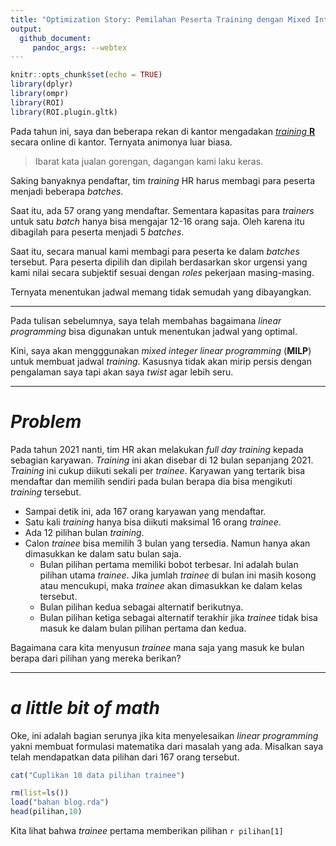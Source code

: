 ```yaml
---
title: "Optimization Story: Pemilahan Peserta Training dengan Mixed Integer Linear Programming"
output:
  github_document:
     pandoc_args: --webtex
---
```


```r
knitr::opts_chunk$set(echo = TRUE)
library(dplyr)
library(ompr)
library(ROI)
library(ROI.plugin.gltk)
```

Pada tahun ini, saya dan beberapa rekan di kantor mengadakan [_training_ __R__](https://ikanx101.com/blog/training-replikasi/) secara online di kantor. Ternyata animonya luar biasa. 

> Ibarat kata jualan gorengan, dagangan kami laku keras.

Saking banyaknya pendaftar, tim _training_ HR harus membagi para peserta menjadi beberapa _batches_.

Saat itu, ada 57 orang yang mendaftar. Sementara kapasitas para _trainers_ untuk satu _batch_ hanya bisa mengajar 12-16 orang saja. Oleh karena itu dibagilah para peserta menjadi 5 _batches_.

Saat itu, secara manual kami membagi para peserta ke dalam _batches_ tersebut. Para peserta dipilih dan dipilah berdasarkan skor urgensi yang kami nilai secara subjektif sesuai dengan _roles_ pekerjaan masing-masing.

Ternyata menentukan jadwal memang tidak semudah yang dibayangkan.

---

Pada tulisan sebelumnya, saya telah membahas bagaimana _linear programming_ bisa digunakan untuk menentukan jadwal yang optimal.

Kini, saya akan mengggunakan _mixed integer linear programming_ (__MILP__) untuk membuat jadwal _training_. Kasusnya tidak akan mirip persis dengan pengalaman saya tapi akan saya _twist_ agar lebih seru.

---

# _Problem_

Pada tahun 2021 nanti, tim HR akan melakukan _full day training_ kepada sebagian karyawan. _Training_ ini akan disebar di 12 bulan sepanjang 2021. _Training_ ini cukup diikuti sekali per _trainee_. Karyawan yang tertarik bisa mendaftar dan memilih sendiri pada bulan berapa dia bisa mengikuti _training_ tersebut.

- Sampai detik ini, ada 167 orang karyawan yang mendaftar.
- Satu kali _training_ hanya bisa diikuti maksimal 16 orang _trainee_.
- Ada 12 pilihan bulan _training_. 
- Calon _trainee_ bisa memilih 3 bulan yang tersedia. Namun hanya akan dimasukkan ke dalam satu bulan saja.
  - Bulan pilihan pertama memiliki bobot terbesar. Ini adalah bulan pilihan utama _trainee_. Jika jumlah _trainee_ di bulan ini masih kosong atau mencukupi, maka _trainee_ akan dimasukkan ke dalam kelas tersebut.
  - Bulan pilihan kedua sebagai alternatif berikutnya.
  - Bulan pilihan ketiga sebagai alternatif terakhir jika _trainee_ tidak bisa masuk ke dalam bulan pilihan pertama dan kedua.

Bagaimana cara kita menyusun _trainee_ mana saja yang masuk ke bulan berapa dari pilihan yang mereka berikan?

---

# _a little bit of math_

Oke, ini adalah bagian serunya jika kita menyelesaikan _linear programming_ yakni membuat formulasi matematika dari masalah yang ada. Misalkan saya telah mendapatkan data pilihan dari 167 orang tersebut.

```r
cat("Cuplikan 10 data pilihan trainee")

rm(list=ls())
load("bahan blog.rda")
head(pilihan,10)
```

Kita lihat bahwa _trainee_ pertama memberikan pilihan `r pilihan[1]`







